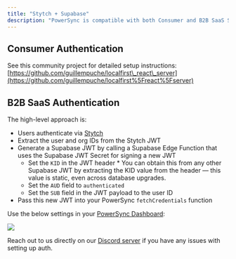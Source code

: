 ```yaml
---
title: "Stytch + Supabase"
description: "PowerSync is compatible with both Consumer and B2B SaaS Stytch project types when using [Stytch](https://stytch.com/) for authentication with Supabase projects."
---
```


## Consumer Authentication

See this community project for detailed setup instructions: [https://github.com/guillempuche/localfirst\_react\_server](https://github.com/guillempuche/localfirst%5Freact%5Fserver)

## B2B SaaS Authentication

The high-level approach is:

* Users authenticate via [Stytch](https://stytch.com/)
* Extract the user and org IDs from the Stytch JWT
* Generate a Supabase JWT by calling a Supabase Edge Function that uses the Supabase JWT Secret for signing a new JWT
   * Set the `KID` in the JWT header
         * You can obtain this from any other Supabase JWT by extracting the KID value from the header — this value is static, even across database upgrades.
   * Set the `AUD` field to `authenticated`
   * Set the `SUB` field in the JWT payload to the user ID
* Pass this new JWT into your PowerSync `fetchCredentials` function

Use the below settings in your [PowerSync Dashboard](/usage/tools/powersync-dashboard):

<Frame>
  <img src="/images/usage-20.avif"/>
</Frame>

Reach out to us directly on our [Discord server](https://discord.gg/powersync) if you have any issues with setting up auth.
